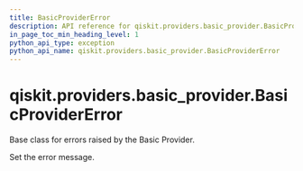 ```yaml
---
title: BasicProviderError
description: API reference for qiskit.providers.basic_provider.BasicProviderError
in_page_toc_min_heading_level: 1
python_api_type: exception
python_api_name: qiskit.providers.basic_provider.BasicProviderError
---
```


<span id="qiskit-providers-basic-provider-basicprovidererror" />

# qiskit.providers.basic\_provider.BasicProviderError

<Class id="qiskit.providers.basic_provider.BasicProviderError" isDedicatedPage={true} github="https://github.com/Qiskit/qiskit/tree/stable/1.1/qiskit/providers/basic_provider/exceptions.py#L20-L30" signature="qiskit.providers.basic\_provider.BasicProviderError(*\*message*)" modifiers="exception">
  Base class for errors raised by the Basic Provider.

  Set the error message.
</Class>

